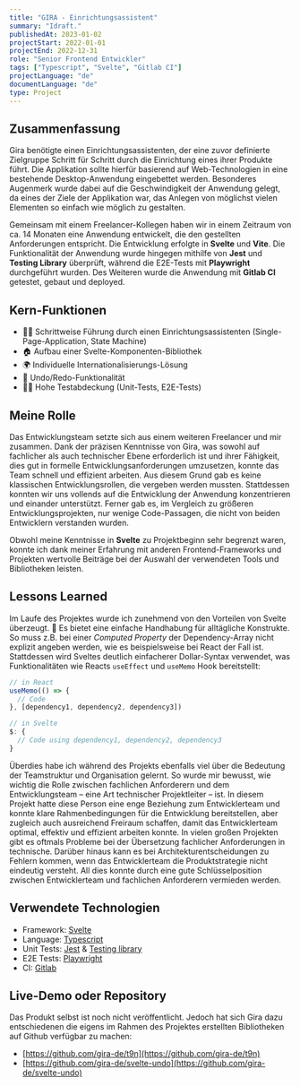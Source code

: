 ```yaml
---
title: "GIRA - Einrichtungsassistent"
summary: "Idraft."
publishedAt: 2023-01-02
projectStart: 2022-01-01
projectEnd: 2022-12-31
role: "Senior Frontend Entwickler"
tags: ["Typescript", "Svelte", "Gitlab CI"]
projectLanguage: "de"
documentLanguage: "de"
type: Project
---
```


## Zusammenfassung

Gira benötigte einen Einrichtungsassistenten, der eine zuvor definierte Zielgruppe Schritt für Schritt durch die Einrichtung eines ihrer Produkte führt. Die Applikation sollte hierfür basierend auf Web-Technologien in eine bestehende Desktop-Anwendung eingebettet werden. Besonderes Augenmerk wurde dabei auf die Geschwindigkeit der Anwendung gelegt, da eines der Ziele der Applikation war, das Anlegen von möglichst vielen Elementen so einfach wie möglich zu gestalten.

Gemeinsam mit einem Freelancer-Kollegen haben wir in einem Zeitraum von ca. 14 Monaten eine Anwendung entwickelt, die den gestellten Anforderungen entspricht. Die Entwicklung erfolgte in **Svelte** und **Vite**. Die Funktionalität der Anwendung wurde hingegen mithilfe von **Jest** und **Testing Library** überprüft, während die E2E-Tests mit **Playwright** durchgeführt wurden. Des Weiteren wurde die Anwendung mit **Gitlab CI** getestet, gebaut und deployed.

## Kern-Funktionen

- 🧙🏻 Schrittweise Führung durch einen Einrichtungsassistenten (Single-Page-Application, State Machine)
- 🏠 Aufbau einer Svelte-Komponenten-Bibliothek
- 🌍 Individuelle Internationalisierungs-Lösung
- 📝 Undo/Redo-Funktionalität
- 👌🏻 Hohe Testabdeckung (Unit-Tests, E2E-Tests)

## Meine Rolle

Das Entwicklungsteam setzte sich aus einem weiteren Freelancer und mir zusammen. Dank der präzisen Kenntnisse von Gira, was sowohl auf fachlicher als auch technischer Ebene erforderlich ist und ihrer Fähigkeit, dies gut in formelle Entwicklungsanforderungen umzusetzen, konnte das Team schnell und effizient arbeiten. Aus diesem Grund gab es keine klassischen Entwicklungsrollen, die vergeben werden mussten. Stattdessen konnten wir uns vollends auf die Entwicklung der Anwendung konzentrieren und einander unterstützt. Ferner gab es, im Vergleich zu größeren Entwicklungsprojekten, nur wenige Code-Passagen, die nicht von beiden Entwicklern verstanden wurden.

Obwohl meine Kenntnisse in **Svelte** zu Projektbeginn sehr begrenzt waren, konnte ich dank meiner Erfahrung mit anderen Frontend-Frameworks und Projekten wertvolle Beiträge bei der Auswahl der verwendeten Tools und Bibliotheken leisten.

## Lessons Learned

Im Laufe des Projektes wurde ich zunehmend von den Vorteilen von Svelte überzeugt. 💌 Es bietet eine einfache Handhabung für alltägliche Konstrukte. So muss z.B. bei einer _Computed Property_ der Dependency-Array nicht explizit angeben werden, wie es beispielsweise bei React der Fall ist. Stattdessen wird Sveltes deutlich einfacherer Dollar-Syntax verwendet, was Funktionalitäten wie Reacts `useEffect` und `useMemo` Hook bereitstellt:

```javascript
// in React
useMemo(() => {
  // Code
}, [dependency1, dependency2, dependency3])

// in Svelte
$: {
  // Code using dependency1, dependency2, dependency3
}
```

Überdies habe ich während des Projekts ebenfalls viel über die Bedeutung der Teamstruktur und Organisation gelernt. So wurde mir bewusst, wie wichtig die Rolle zwischen fachlichen Anforderern und dem Entwicklungsteam – eine Art technischer Projektleiter – ist. In diesem Projekt hatte diese Person eine enge Beziehung zum Entwicklerteam und konnte klare Rahmenbedingungen für die Entwicklung bereitstellen, aber zugleich auch ausreichend Freiraum schaffen, damit das Entwicklerteam optimal, effektiv und effizient arbeiten konnte. In vielen großen Projekten gibt es oftmals Probleme bei der Übersetzung fachlicher Anforderungen in technische. Darüber hinaus kann es bei Architekturentscheidungen zu Fehlern kommen, wenn das Entwicklerteam die Produktstrategie nicht eindeutig versteht. All dies konnte durch eine gute Schlüsselposition zwischen Entwicklerteam und fachlichen Anforderern vermieden werden.

## Verwendete Technologien

- Framework: [Svelte](https://svelte.dev/)
- Language: [Typescript](https://www.typescriptlang.org/)
- Unit Tests: [Jest](https://jestjs.io/) & [Testing library](https://testing-library.com/)
- E2E Tests: [Playwright](https://playwright.dev/)
- CI: [Gitlab](https://about.gitlab.com/)

## Live-Demo oder Repository

Das Produkt selbst ist noch nicht veröffentlicht. Jedoch hat sich Gira dazu entschiedenen die eigens im Rahmen des Projektes erstellten Bibliotheken auf Github verfügbar zu machen:

- [https://github.com/gira-de/t9n](https://github.com/gira-de/t9n)
- [https://github.com/gira-de/svelte-undo](https://github.com/gira-de/svelte-undo)
